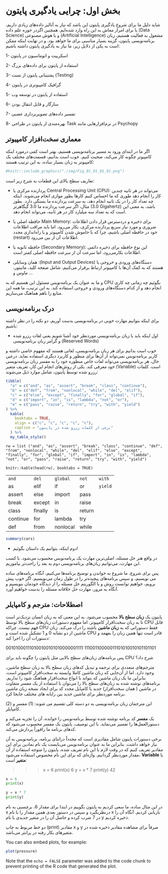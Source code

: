 # بخش اول: چرایی یادگیری پایتون


شاید دلیل ما برای شروع یادگیری پایتون این باشد که نیاز به آنالیز داده‌های زیادی داریم، 
یا برای امرار معاش به این راه وارد شده‌ایم.
همچنین اگردر حوزه علم داده 
(Data Science) 
و یا هوش مصنوعی
(Artificial Intelligence)
مشغول به فعالیت هستیم، زبان برنامه‌نویسی پایتون، گزینه بسیار مناسبی برای ما خواهد بود.
و در نهایت اینکه ممکن است به یکی از دلایل زیر، ما نیاز به یادگیری پایتون داشته باشیم:

1- اسکریپت و اتوماسیون در پایتون

2- استفاده از پایتون برای داده‌های بزرگ

3- پشتیبانی پایتون از تست
(Testing)

4- گرافیک کامپیوتری در پایتون

5- استفاده از پایتون در توسعه وب

6- سازگار و قابل انتقال بودن

7- تفسیر داده‌های تصویربرداری عصبی

8- بهره‌مندی از پایتون در طراحی 
Task
در نرم‌افزارهایی مانند
Psychopy




## معماری سخت‌افزار کامپیوتر

اگر ما در ابتدای ورود به مسیر برنامه‌نویسی هستیم، بهتر است کمی درمورد
اینکه کامپیوتر چگونه کار می‌کند، صحبت کنیم.
خوب است بدانیم، قسمت‌های مختلف یک کامپیوتر به زبان بسیار ساده، به این ترتیب هستند:


```r
#knitr::include_graphics("./img/Fig_01_01_01_01.png")
```


تعاریف سطح بالای این قطعات به شرح زیر است:

- پردازنده مرکزی یا 
Central Processing Unit (CPU):
می‌تواند در هر ثانیه چندین کار را انجام دهد طوری که ما احساس کنیم کارها
بطور موازی انجام می‌شوند.
اینکه چه تعداد کار را در یک ثانیه انجام دهد، به سرعت پردازنده ما بستگی دارد. 
بطور مثال، اگر سرعت پردازنده ما 3.0 گیگاهرتز
(3.0 Gigahertz)
باشد، به معنی این است که به تعداد سه میلیارد کار در هر ثانیه، می‌تواند انجام دهد.

- حافظه اصلی یا
Main Memory: 
برای ذخیره و دردسترس قرار دادن اطلاعات ضروری و مورد نیاز سریع پردازنده مرکزی، 
بکار می‌رود.
 اما باید مراقب اطلاعات خود در حافظه اصلی باشیم، چرا که با خاموش شدن کامپیوتر و یا 
راه‌اندازی مجدد 
(restart) 
اطلاعات آن از بین می‌رود.

- حافظه ثانویه یا 
(Secondary Memory): 
این نوع حافظه برای ذخیره دائمی اطلاعات بکارمی‌رود، اما سرعت آن از سرعت حافظه
اصلی کمتر است.

- دستگاه‌های ورودی و خروجی یا
[(Input and Output Devices)]{dir=ltr}:
همان وسایلی هستند که به کمک آن‌ها با کامپیوتر ارتباط برقرار می‌کنیم، شامل
صفحه کلید، مانیتور، ماوس و ...

و ما به عنوان یک برنامه‌نویس مسئول این هستیم که به 
CPU
بگوئیم چه زمانی چه کاری انجام دهد و از کدام دستگاه‌های ورودی و خروجی استفاده کند. 
به این ترتیب، ما همه این منابع را باهم هماهنگ می‌سازیم.

## درک برنامه‌نویسی

برای اینکه بتوانیم مهارت خوبی در برنامه‌نویسی بدست آوریم، 
دو نکته را در نظر داشته باشیم:

- اول اینکه باید با زبان برنامه‌نویسی موردنظر خود آشنا شویم
یعنی لغات رزرو شده
[(Reserved Words)]{dir=ltr}
و گرامر زبان برنامه‌نویسی

خوب است بدانیم برای هر زبان برنامه‌نویسی، لغاتی هستند که مفهوم خاصی داشته و 
کاربر برنامه‌نویس نمی‌تواند از آن‌ها برای منظور و کاربرد دیگری استفاده نماید.
درعین حال، هر برنامه‌نویسی می‌تواند لغات خاص منظوره خود را به مفسر زبان
برنامه‌نویسی خود معرفی کند. یکی از روش‌های انجام این کار، تعریف متغیر 
(Variable)
 است.
 کلمات رزرو شده توسط پایتون، شامل موارد ذیل می‌شوند: 


```r
tibble(
  "a" = c("and", "as", "assert", "break", "class", "continue"),
  "b" = c("def", "from", "nonlocal", "while", "del", "elif"),
  "c" = c("else", "except", "finally", "for", "global", "if"),
  "d" = c("import", "in", "is", "lambda", "not", "or"),
  "e" = c("pass", "raise", "return", "try", "with", "yield")
) %>%
  kable(
    booktabs = TRUE,
    align = c("c", "c", "c", "c", "c"),
    caption = "برخی از کلمات رزرو شده در پایتون"
  ) %>%
  my_table_style()

```


```
rw = list ("and", "as", "assert", "break", "class", "continue", "def", "from", "nonlocal", "while", "del", "elif", "else", "except", "finally", "for", "global", "if", "import", "in", "is", "lambda", "not", "or", "pass", "raise", "return", "try", "with", "yield")
```

```
knitr::kable(head(rw), booktabs = TRUE) 
```

|   |   |   |   |   |
| - | - | - | - | - |
| `and` | `del` | `global` | `not` | `with` |
| as | elif | if | or | `yield` |
| assert | else | import | pass |
| break | except | in | raise |
| class | finally | is | return |
| continue | for | lambda | try |
| def | from | nonlocal | while |


```r
summary(cars)
```
 
- دوم اینکه، بتوانیم یک داستان بگوئیم!

در واقع هنر حل مسئله، اصلی‌ترین مهارت یک برنامه‌نویس محسوب می‌شود.
با کسب این مهارت، می‌توانیم زبان‌های برنامه‌نویسی دوم به بعد را راحت‌تر بیاموزیم.

پس برای شروع، ما شروع به خواندن و توضیح برنامه‌ها می‌کنیم،
آنگاه برنامه‌های ساده‌ می نویسیم، و سپس برنامه‌های پیچیده‌تر را در طول زمان می‌نویسیم. 
اگر خوب پیش برویم، خواهیم توانست روش و یا الگوریتم حل مسئله را از دیدگاه خودمان بنویسیم 
و آنگاه به مرور، مهارت حل خلاقانه مسئله را بدست خواهیم آورد.


## اصطلاحات: مترجم و کامپایلر

پایتون یک **زبان سطح بالا** محسوب می‌شود. به این معنی که به زبان انسان نزدیک‌تر است 
تا به زبان سخت‌افزار کامپیوتر.
اما مفهوم دستورات زبان‌های سطح بالا توسط 
CPU
قابل فهم نیست. چراکه 
CPU
فقط دستوراتی که به **زبان ماشین** باشند را درک می‌کند.
زبان ماشین از دو نشانه 0 و 1 تشکیل شده است و 
CPU
قادر است تنها همین زبان را بفهمد و دستورات آن را اجرا کند:

001010001110100100101010000001111
11100110000011101010010101101101

پس برنامه‌های زبان‌های سطح بالایی مثل پایتون را چگونه باید برای 
CPU
شرح داد؟

مترجم‌های متعددی برای ترجمه و تبدیل کدهای زبان سطح بالا به زبان سطح ماشین، وجود دارد.
اما از آن‌جایی که زبان ماشین کاملا وابسته به سخت‌افزار کامپیوتر است، 
بنابراین ما یک زبان ماشین که بتواند با انواع سخت‌افزار هماهنگ شود را نداریم. 
برنامه‌های نوشته شده به زبان‌های سطح بالا را می‌توان با استفاده از یک مفسر متفاوت
 در ماشین ( همان سخت‌افزار) جدید یا کامپایل مجدد کد برای ایجاد نسخه زبان ماشین 
 برنامه موردنظر برای ماشین جدید بین رایانه های مختلف جابجا کرد.
 
 این مترجمان زبان برنامه‌نویسی به دو دسته کلی تقسیم می شوند: (1) مفسر و (2) کامپایلر.
 
 یک **مفسر** کد برنامه نوشته شده توسط برنامه‌نویس را خوانده، آن را تجزیه 
 می‌کند و دستورالعمل‌ها را تفسیر می‌نماید. 
 با این توصیف، پایتون یک مفسر محسوب می‌شود که کدهای برنامه ما رافوراً پردازش می‌کند. 
 
 برخی دستورات پایتون شامل مقادیری است که مجدداً دراثنای برنامه، برنامه‌نویس
 به آن نیاز خواهد داشت. 
 بنابراین ما به عنوان برنامه‌نویس می‌بایست یک نام نمادین برای این مقادیر تعریف کنیم 
 که در وقت لازم با این نام تعریف شده، پایتون را متوجه استفاده از آن مقدار موردنظر 
 گردانیم. 
 واژه‌ای که برای این نام مخصوص استفاده می‌شود، 
 **Variable** 
  یا **متغیر** است:
  
>>> x = 6
>>> print(x)
6
>>> y = x * 7
>>> print(y)
42
  
```python
x = 6
print(x)
```


```python
y = x * 7
print(y)
```

در این مثال ساده، ما سعی کردیم به پایتون بگوییم در ابتدا برای مقدار 6، برچسبی به نام 
x 
درنظربگیرد و سپس در دستور بعدی همین مقدار را با نام 
x 
بازیابی کردیم. آنگاه آن را در 7 ضرب کرده و حاصل آن را در متغیر جدیدی با نام 
y 
ذخیره کردیم. 

دو خط مربوط به چاپ 
(print) 
مقادیر 
x 
و 
y 
صرفاً برای مشاهده مقادیر ذخیره شده در متغیرهای بکار رفته در پرانتز می‌باشد. 


You can also embed plots, for example:

```r
plot(pressure)
```

Note that the `echo = FALSE` parameter was added to the code chunk to prevent printing of the R code that generated the plot.
